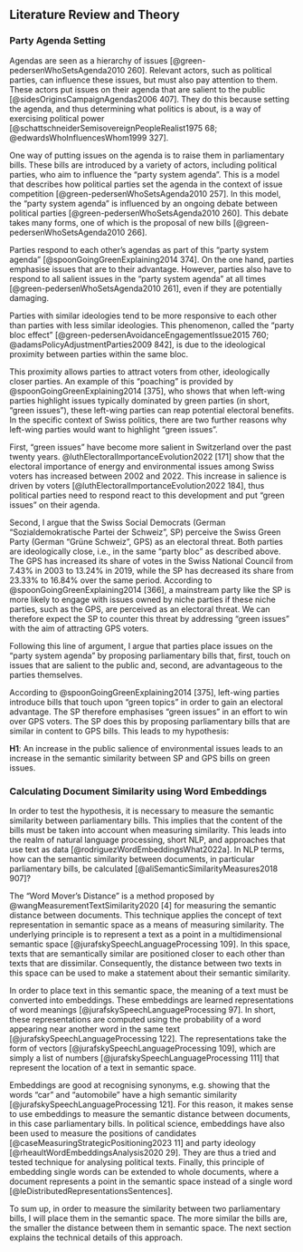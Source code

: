 ## Literature Review and Theory

### Party Agenda Setting

Agendas are seen as a hierarchy of issues [@green-pedersenWhoSetsAgenda2010 260]. Relevant actors, such as political parties, can influence these issues, but must also pay attention to them. These actors put issues on their agenda that are salient to the public [@sidesOriginsCampaignAgendas2006 407]. They do this because setting the agenda, and thus determining what politics is about, is a way of exercising political power [@schattschneiderSemisovereignPeopleRealist1975 68; @edwardsWhoInfluencesWhom1999 327].

One way of putting issues on the agenda is to raise them in parliamentary bills. These bills are introduced by a variety of actors, including political parties, who aim to influence the “party system agenda”. This is a model that describes how political parties set the agenda in the context of issue competition [@green-pedersenWhoSetsAgenda2010 257]. In this model, the “party system agenda” is influenced by an ongoing debate between political parties [@green-pedersenWhoSetsAgenda2010 260]. This debate takes many forms, one of which is the proposal of new bills [@green-pedersenWhoSetsAgenda2010 266].

Parties respond to each other’s agendas as part of this “party system agenda” [@spoonGoingGreenExplaining2014 374]. On the one hand, parties emphasise issues that are to their advantage. However, parties also have to respond to all salient issues in the “party system agenda” at all times [@green-pedersenWhoSetsAgenda2010 261], even if they are potentially damaging.

Parties with similar ideologies tend to be more responsive to each other than parties with less similar ideologies. This phenomenon, called the “party bloc effect” [@green-pedersenAvoidanceEngagementIssue2015 760; @adamsPolicyAdjustmentParties2009 842], is due to the ideological proximity between parties within the same bloc.

This proximity allows parties to attract voters from other, ideologically closer parties. An example of this “poaching” is provided by @spoonGoingGreenExplaining2014 [375], who shows that when left-wing parties highlight issues typically dominated by green parties (in short, “green issues”), these left-wing parties can reap potential electoral benefits. In the specific context of Swiss politics, there are two further reasons why left-wing parties would want to highlight “green issues”.

First, “green issues” have become more salient in Switzerland over the past twenty years. @luthElectoralImportanceEvolution2022 [171] show that the electoral importance of energy and environmental issues among Swiss voters has increased between 2002 and 2022. This increase in salience is driven by voters [@luthElectoralImportanceEvolution2022 184], thus political parties need to respond react to this development and put “green issues” on their agenda.

Second, I argue that the Swiss Social Democrats (German “Sozialdemokratische Partei der Schweiz”, SP) perceive the Swiss Green Party (German “Grüne Schweiz”, GPS) as an electoral threat. Both parties are ideologically close, i.e., in the same “party bloc” as described above. The GPS has increased its share of votes in the Swiss National Council from 7.43% in 2003 to 13.24% in 2019, while the SP has decreased its share from 23.33% to 16.84% over the same period. According to @spoonGoingGreenExplaining2014 [366], a mainstream party like the SP is more likely to engage with issues owned by niche parties if these niche parties, such as the GPS, are perceived as an electoral threat. We can therefore expect the SP to counter this threat by addressing “green issues” with the aim of attracting GPS voters.

Following this line of argument, I argue that parties place issues on the "party system agenda" by proposing parliamentary bills that, first, touch on issues that are salient to the public and, second, are advantageous to the parties themselves.

According to @spoonGoingGreenExplaining2014 [375], left-wing parties introduce bills that touch upon “green topics” in order to gain an electoral advantage. The SP therefore emphasises “green issues” in an effort to win over GPS voters. The SP does this by proposing parliamentary bills that are similar in content to GPS bills. This leads to my hypothesis:

**H1**: An increase in the public salience of environmental issues leads to an increase in the semantic similarity between SP and GPS bills on green issues.

### Calculating Document Similarity using Word Embeddings

In order to test the hypothesis, it is necessary to measure the semantic similarity between parliamentary bills. This implies that the content of the bills must be taken into account when measuring similarity. This leads into the realm of natural language processing, short NLP, and approaches that use text as data [@rodriguezWordEmbeddingsWhat2022a]. In NLP terms, how can the semantic similarity between documents, in particular parliamentary bills, be calculated [@aliSemanticSimilarityMeasures2018 907]?

The “Word Mover's Distance” is a method proposed by @wangMeasurementTextSimilarity2020 [4] for measuring the semantic distance between documents. This technique applies the concept of text representation in semantic space as a means of measuring similarity. The underlying principle is to represent a text as a point in a multidimensional semantic space [@jurafskySpeechLanguageProcessing 109]. In this space, texts that are semantically similar are positioned closer to each other than texts that are dissimilar. Consequently, the distance between two texts in this space can be used to make a statement about their semantic similarity.

In order to place text in this semantic space, the meaning of a text must be converted into embeddings. These embeddings are learned representations of word meanings [@jurafskySpeechLanguageProcessing 97]. In short, these representations are computed using the probability of a word appearing near another word in the same text [@jurafskySpeechLanguageProcessing 122]. The representations take the form of vectors [@jurafskySpeechLanguageProcessing 109], which are simply a list of numbers [@jurafskySpeechLanguageProcessing 111] that represent the location of a text in semantic space.

Embeddings are good at recognising synonyms, e.g. showing that the words “car” and “automobile” have a high semantic similarity [@jurafskySpeechLanguageProcessing 121]. For this reason, it makes sense to use embeddings to measure the semantic distance between documents, in this case parliamentary bills. In political science, embeddings have also been used to measure the positions of candidates [@caseMeasuringStrategicPositioning2023 11] and party ideology [@rheaultWordEmbeddingsAnalysis2020 29]. They are thus a tried and tested technique for analysing political texts. Finally, this principle of embedding single words can be extended to whole documents, where a document represents a point in the semantic space instead of a single word [@leDistributedRepresentationsSentences].

To sum up, in order to measure the similarity between two parliamentary bills, I will place them in the semantic space. The more similar the bills are, the smaller the distance between them in semantic space. The next section explains the technical details of this approach.